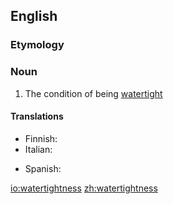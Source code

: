 ==English==

===Etymology===
{{suffix|watertight|ness}}

===Noun===
{{en-noun|-}}

# {{context|rare|lang=en}} The condition of being [[watertight]]

====Translations====
{{trans-top|condition of being watertight}}
* Finnish: {{t|fi|vesitiiveys}}
* Italian: {{t+|it|impermeabilità|f}}
{{trans-mid}}
* Spanish: {{t|es|estanquidad|f}}
{{trans-bottom}}

[[io:watertightness]]
[[zh:watertightness]]